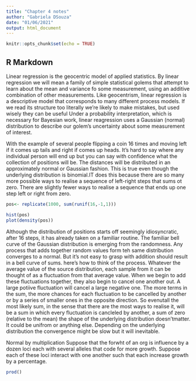 ```yaml
---
title: "Chapter 4 notes"
author: "Gabriela DSouza"
date: "01/06/2021"
output: html_document
---
```


```r
knitr::opts_chunk$set(echo = TRUE)
```

## R Markdown
Linear regression is the geocentric model of applied statistics. By linear regression we will mean a family of simple statistical golems that attempt to learn about the mean and variance fo some measurement, using an additive combination of other measurements. Like geocentrism, linear regression is a descriptive model that corresponds to many different process models. If we read its structure too literally we're likely to make mistakes, but used wisely they can be useful 
Under a probability interpretation, which is necessary for Bayesian work, linear reagression uses a Gaussian (normal) distribution to describe our golem's uncertainty about some measurement of interest. 

With the example of several people flipping a coin 16 times and moving left if it comes up tails and right if comes up heads. 
It's hard to say where any individual person will end up but you can say with confidence what the collection of positions will be. The distances will be distributed in an approximately normal or Gaussian fashion. 
This is true even though the underlying distribution is binomial.IT does this because there are so many more possible ways to realise a sequence of left-right steps that sums ot zero. There are slightly fewer ways to realise a sequence that ends up one step left or right from zero. 

```r
pos<- replicate(1000, sum(runif(16,-1,1)))

hist(pos)
plot(density(pos))
```
Although the distribution of positions starts off seemingly idiosyncratic, after 16 steps, it has already taken on a familiar routine. The familiar bell curve of the Gaussian distribution is emerging from the randomness. 
Any process that adds together random values form teh same distribution converges to a normal. But it's not easy to grasp with addition should result in a bell curve of sums. 
here's how to think of the process. Whatever the average value of the source distribution, each sample from it can be thought of as a fluctuation from that average value.
When we begin to add these fluctuations together, they also begin to cancel one another out. 
A large potiive fluctuation will cancel a large negative one. The more terms in the sum, the more chances for each fluctuation to be cancelled by another or by a series of smaller ones in the opposite direction. So evenutall the most likely sum, in the sense that there are the most ways to realise it, will be a sum in which every fluctuation is cancleled by another, a sum of zero (relative to the mean)
the shape of the underlying distribution doesn'tmatter. It could be unifrom or anything else. Depending on the underlying distribution the convergence might be slow but it will inevitable. 

Normal by multiplication 
Suppose that the forwht of an org is influence by a dozen loci each with several alleles that code for more growth. 
Suppose each of these loci interact with one another such that each increase growth by a percentage. 
```r
prod()
```

